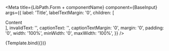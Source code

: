 


<Meta
    title={LibPath.Form + componentName}
    component={BaseInput}
    args={{
        label: 'Title',
        labelTextMargin: '0',
        children: [<div>Content</div>],
        invalidText: '',
        captionText: '',
        captionTextMargin: '0',
        margin: '0',
        padding: '0',
        width: '100%',
        minWidth: '0',
        maxWidth: '100%',
    }}
/>

<DocsPageHeader
    componentName={componentName}
    componentDescription="This component is used as a baseline for other input-components such as NumberInput, TextInput and FileInput."
    addImportantNote={false}
    variant="stable"
/>

<Canvas withToolbar>
    <Story name="Base">{Template.bind({})}</Story>
</Canvas>

<DocsPageBody addStories={false} />
